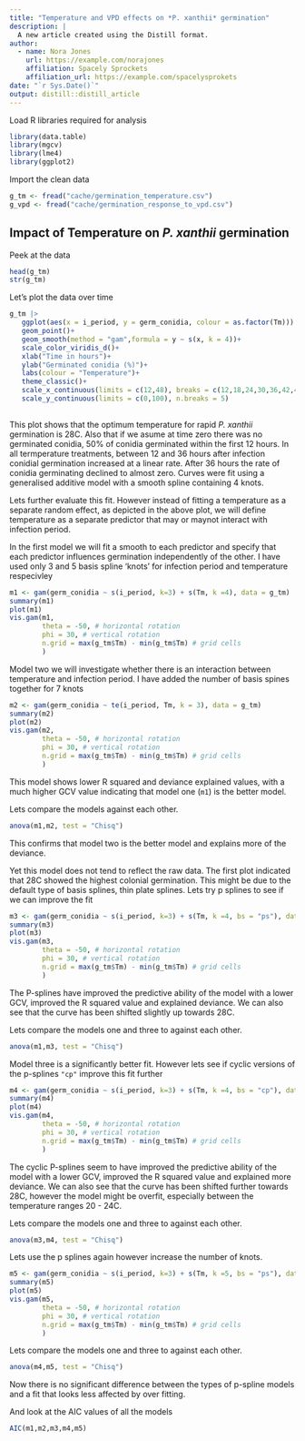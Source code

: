 ```yaml
---
title: "Temperature and VPD effects on *P. xanthii* germination"
description: |
  A new article created using the Distill format.
author:
  - name: Nora Jones 
    url: https://example.com/norajones
    affiliation: Spacely Sprockets
    affiliation_url: https://example.com/spacelysprokets
date: "`r Sys.Date()`"
output: distill::distill_article
---
```


Load R libraries required for analysis
```r
library(data.table)
library(mgcv)
library(lme4)
library(ggplot2)
```

Import the clean data
```r
g_tm <- fread("cache/germination_temperature.csv")
g_vpd <- fread("cache/germination_response_to_vpd.csv")
```


## Impact of Temperature on *P. xanthii* germination  
Peek at the data
```r
head(g_tm)
str(g_tm)
```
Let's plot the data over time
```r
g_tm |>
   ggplot(aes(x = i_period, y = germ_conidia, colour = as.factor(Tm))) + 
   geom_point()+
   geom_smooth(method = "gam",formula = y ~ s(x, k = 4))+
   scale_color_viridis_d()+
   xlab("Time in hours")+
   ylab("Germinated conidia (%)")+
   labs(colour = "Temperature")+
   theme_classic()+
   scale_x_continuous(limits = c(12,48), breaks = c(12,18,24,30,36,42,48))+
   scale_y_continuous(limits = c(0,100), n.breaks = 5)
   
```

This plot shows that the optimum temperature for rapid *P. xanthii* germination 
is 28C. 
Also that if we asume at time zero there was no germinated conidia, 50% of conidia
germinated within the first 12 hours. 
In all termperature treatments, between 12 and 36 hours after infection conidial germination increased at 
a linear rate. 
After 36 hours the rate of conidia germinating declined to almost zero.
Curves were fit using a generalised additive model with a smooth spline containing 4 knots.  

Lets further evaluate this fit.
However instead of fitting a temperature as a separate random effect, as depicted 
in the above plot, we will define temperature as a separate predictor that may
or maynot interact with infection period.  

In the first model we will fit a smooth to each predictor and specify that each 
predictor influences germination independently of the other.
I have used only 3 and 5 basis spline 'knots' for infection period and temperature
respecivley
```r
m1 <- gam(germ_conidia ~ s(i_period, k=3) + s(Tm, k =4), data = g_tm)
summary(m1)
plot(m1)
vis.gam(m1,
        theta = -50, # horizontal rotation
        phi = 30, # vertical rotation
        n.grid = max(g_tm$Tm) - min(g_tm$Tm) # grid cells
        )
```

Model two we will investigate whether there is an interaction between temperature 
and infection period.
I have added the number of basis spines together for 7 knots
```r
m2 <- gam(germ_conidia ~ te(i_period, Tm, k = 3), data = g_tm)
summary(m2)
plot(m2)
vis.gam(m2, 
        theta = -50, # horizontal rotation
        phi = 30, # vertical rotation
        n.grid = max(g_tm$Tm) - min(g_tm$Tm) # grid cells
        )
```
This model shows lower R squared and deviance explained values, with a much
higher GCV value indicating that model one (`m1`) is the better model.  

Lets compare the models against each other.
```r
anova(m1,m2, test = "Chisq")
```
This confirms that model two is the better model and explains more of the deviance.  

Yet this model does not tend to reflect the raw data. 
The first plot indicated that 28C showed the highest colonial germination. 
This might be due to the default type of basis splines, thin plate splines. 
Lets try p splines to see if we can improve the fit
```r
m3 <- gam(germ_conidia ~ s(i_period, k=3) + s(Tm, k =4, bs = "ps"), data = g_tm)
summary(m3)
plot(m3)
vis.gam(m3,
        theta = -50, # horizontal rotation
        phi = 30, # vertical rotation
        n.grid = max(g_tm$Tm) - min(g_tm$Tm) # grid cells
        )
```
The P-splines have improved the predictive ability of the model with a lower GCV, 
improved the R squared value and explained deviance.
We can also see that the curve has been shifted slightly up towards 28C.


Lets compare the models one and three to against each other.
```r
anova(m1,m3, test = "Chisq")
```
Model three is a significantly better fit. 
However lets see if cyclic versions of the p-splines `"cp"` improve this fit further
```r
m4 <- gam(germ_conidia ~ s(i_period, k=3) + s(Tm, k =4, bs = "cp"), data = g_tm)
summary(m4)
plot(m4)
vis.gam(m4,
        theta = -50, # horizontal rotation
        phi = 30, # vertical rotation
        n.grid = max(g_tm$Tm) - min(g_tm$Tm) # grid cells
        )
```
The cyclic P-splines seem to have improved the predictive ability of the model with a lower GCV, 
improved the R squared value and explained more deviance.
We can also see that the curve has been shifted further towards 28C, however the
model might be overfit, especially between the temperature ranges 20 - 24C.


Lets compare the models one and three to against each other.
```r
anova(m3,m4, test = "Chisq")
```

Lets use the p splines again however increase the number of knots.
```r
m5 <- gam(germ_conidia ~ s(i_period, k=3) + s(Tm, k =5, bs = "ps"), data = g_tm)
summary(m5)
plot(m5)
vis.gam(m5,
        theta = -50, # horizontal rotation
        phi = 30, # vertical rotation
        n.grid = max(g_tm$Tm) - min(g_tm$Tm) # grid cells
        )
```

Lets compare the models one and three to against each other.
```r
anova(m4,m5, test = "Chisq")
```
Now there is no significant difference between the types of p-spline models and a
fit that looks less affected by over fitting.

And look at the AIC values of all the models
```r
AIC(m1,m2,m3,m4,m5)
```



